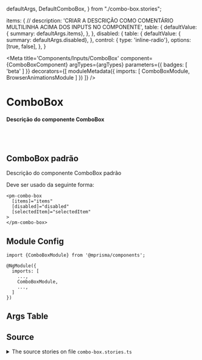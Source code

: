   defaultArgs,
  DefaultComboBox,
} from "./combo-box.stories";

  items: {
    // description: 'CRIAR A DESCRIÇÃO COMO COMENTÁRIO MULTILINHA ACIMA DOS INPUTS NO COMPONENTE',
    table: {
      defaultValue: { summary: defaultArgs.items},
    },
  },
  disabled: {
    table: {
      defaultValue: { summary: defaultArgs.disabled},
    },
    control: { type: 'inline-radio'}, options: [true, false],
  },
}

<Meta
  title='Components/Inputs/ComboBox'
  component={ComboBoxComponent}
  argTypes={argTypes}
  parameters={{ badges: [ 'beta' ] }}
  decorators={[
    moduleMetadata({
      imports: [
        ComboBoxModule,
        BrowserAnimationsModule
      ]
    })
  ]}
/>


# ComboBox

#### Descrição do componente ComboBox

<br/>
<br/>

## ComboBox padrão

Descrição do componente ComboBox padrão

Deve ser usado da seguinte forma:

```
<pm-combo-box
  [items]="items"
  [disabled]="disabled"
  [selectedItem]="selectedItem"
>
</pm-combo-box>
```

<Canvas>
  <Story name='Default' story={DefaultComboBox} />
</Canvas>

## Module Config

```
import {ComboBoxModule} from '@mprisma/components';

@NgModule({
  imports: [
    ...,
    ComboBoxModule,
    ...,
  ]
})
```

## Args Table

<ArgsTable story='Default'/>

## Source

<details>
  <summary>The source stories on file <code>combo-box.stories.ts</code></summary>
  <Source code={SourceStory} language='ts' />
</details>
